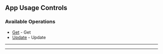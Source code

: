 
## App Usage Controls

### Available Operations

* [Get](/curl/app_usage_controls/get) - Get
* [Update](/curl/app_usage_controls/update) - Update

---
<Get />

---
<Update />
